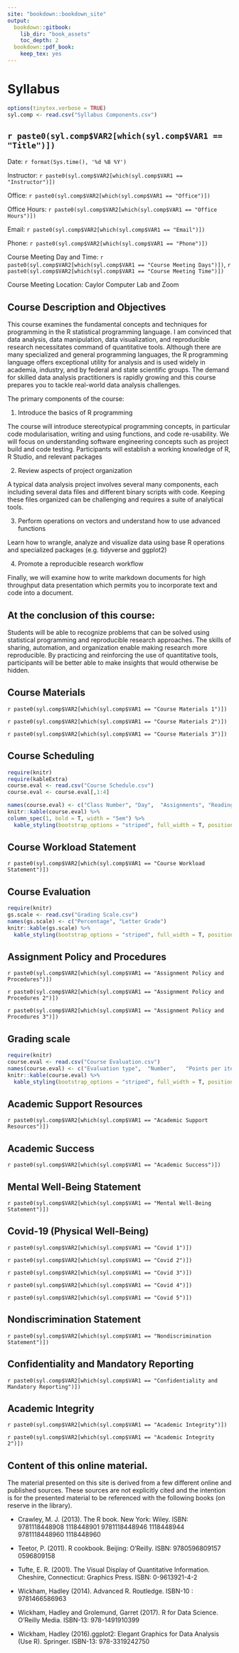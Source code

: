 ---
site: "bookdown::bookdown_site"
output:
  bookdown::gitbook:
    lib_dir: "book_assets"
    toc_depth: 2
  bookdown::pdf_book:
    keep_tex: yes
---

# Syllabus

```{r, include=FALSE}
options(tinytex.verbose = TRUE)
syl.comp <- read.csv("Syllabus Components.csv")
```

## `r paste0(syl.comp$VAR2[which(syl.comp$VAR1 == "Title")])`

Date: `r format(Sys.time(), '%d %B %Y')`

Instructor: `r paste0(syl.comp$VAR2[which(syl.comp$VAR1 == "Instructor")])`

Office: `r paste0(syl.comp$VAR2[which(syl.comp$VAR1 == "Office")])`

Office Hours: `r paste0(syl.comp$VAR2[which(syl.comp$VAR1 == "Office Hours")])`

Email: `r paste0(syl.comp$VAR2[which(syl.comp$VAR1 == "Email")])`

Phone: `r paste0(syl.comp$VAR2[which(syl.comp$VAR1 == "Phone")])`

Course Meeting Day and Time: `r paste0(syl.comp$VAR2[which(syl.comp$VAR1 == "Course Meeting Days")])`, `r paste0(syl.comp$VAR2[which(syl.comp$VAR1 == "Course Meeting Time")])`

Course Meeting Location: Caylor Computer Lab and Zoom

## Course Description and Objectives
This course examines the fundamental concepts and techniques for programming in the R statistical programming language. I am convinced that data analysis, data manipulation, data visualization, and reproducible research necessitates command of quantitative tools. Although there are many specialized and general programming languages, the R programming language offers exceptional utility for analysis and is used widely in academia, industry, and by federal and state scientific groups. The demand for skilled data analysis practitioners is rapidly growing and this course prepares you to tackle real-world data analysis challenges.

The primary components of the course: 

1) Introduce the basics of R programming

The course will introduce stereotypical programming concepts, in particular code modularisation, writing and using functions, and code re-usability. We will focus on understanding software engineering concepts such as project build and code testing. Participants will establish a working knowledge of R, R Studio, and relevant packages

2) Review aspects of project organization

A typical data analysis project involves several many components, each including several data files and different binary scripts with code. Keeping these files organized can be challenging and requires a suite of analytical tools.

3) Perform operations on vectors and understand how to use advanced functions

Learn how to wrangle, analyze and visualize data using base R operations and specialized packages (e.g. tidyverse and ggplot2)

4) Promote a reproducible research workflow

Finally, we will examine how to  write markdown documents for high throughput data presentation which permits you to incorporate text and code into a document. 

## At the conclusion of this course: 
Students will be able to recognize problems that can be solved using statistical programming and reproducible research approaches. The skills of sharing, automation, and organization enable making research more reproducible. By practicing and reinforcing the use of quantitative tools, participants will be better able to make insights that would otherwise be hidden.

## Course Materials
`r paste0(syl.comp$VAR2[which(syl.comp$VAR1 == "Course Materials 1")])`

`r paste0(syl.comp$VAR2[which(syl.comp$VAR1 == "Course Materials 2")])`

`r paste0(syl.comp$VAR2[which(syl.comp$VAR1 == "Course Materials 3")])`

## Course Scheduling
```{r, echo=FALSE, message=FALSE, warning=FALSE}
require(knitr)
require(kableExtra)
course.eval <- read.csv("Course Schedule.csv")
course.eval <- course.eval[,1:4]

names(course.eval) <- c("Class Number",	"Day",	"Assignments", "Reading")
knitr::kable(course.eval) %>%
column_spec(1, bold = T, width = "5em") %>%
  kable_styling(bootstrap_options = "striped", full_width = T, position = "center")
```

## Course Workload Statement
`r paste0(syl.comp$VAR2[which(syl.comp$VAR1 == "Course Workload Statement")])`

## Course Evaluation
```{r, echo=FALSE, message=FALSE, warning=FALSE}
require(knitr)
gs.scale <- read.csv("Grading Scale.csv")
names(gs.scale) <- c("Percentage", "Letter Grade")
knitr::kable(gs.scale) %>%
  kable_styling(bootstrap_options = "striped", full_width = T, position = "center")
```

## Assignment Policy and Procedures
`r paste0(syl.comp$VAR2[which(syl.comp$VAR1 == "Assignment Policy and Procedures")])`

`r paste0(syl.comp$VAR2[which(syl.comp$VAR1 == "Assignment Policy and Procedures 2")])`

`r paste0(syl.comp$VAR2[which(syl.comp$VAR1 == "Assignment Policy and Procedures 3")])`

## Grading scale
```{r, echo=FALSE, message=FALSE, warning=FALSE}
require(knitr)
course.eval <- read.csv("Course Evaluation.csv")
names(course.eval) <- c("Evaluation type",	"Number",	"Points per item",	"Total points")
knitr::kable(course.eval) %>%
  kable_styling(bootstrap_options = "striped", full_width = T, position = "center")
```

## Academic Support Resources
`r paste0(syl.comp$VAR2[which(syl.comp$VAR1 == "Academic Support Resources")])`

## Academic Success
`r paste0(syl.comp$VAR2[which(syl.comp$VAR1 == "Academic Success")])`

## Mental Well-Being Statement
`r paste0(syl.comp$VAR2[which(syl.comp$VAR1 == "Mental Well-Being Statement")])`

## Covid-19 (Physical Well-Being)

`r paste0(syl.comp$VAR2[which(syl.comp$VAR1 == "Covid 1")])`

`r paste0(syl.comp$VAR2[which(syl.comp$VAR1 == "Covid 2")])`

`r paste0(syl.comp$VAR2[which(syl.comp$VAR1 == "Covid 3")])`

`r paste0(syl.comp$VAR2[which(syl.comp$VAR1 == "Covid 4")])`

`r paste0(syl.comp$VAR2[which(syl.comp$VAR1 == "Covid 5")])`

## Nondiscrimination Statement
`r paste0(syl.comp$VAR2[which(syl.comp$VAR1 == "Nondiscrimination Statement")])`

## Confidentiality and Mandatory Reporting
`r paste0(syl.comp$VAR2[which(syl.comp$VAR1 == "Confidentiality and Mandatory Reporting")])`
\pagebreak

## Academic Integrity
`r paste0(syl.comp$VAR2[which(syl.comp$VAR1 == "Academic Integrity")])`

`r paste0(syl.comp$VAR2[which(syl.comp$VAR1 == "Academic Integrity 2")])`

## Content of this online material.

The material presented on this site is derived from a few different online and published sources. These sources are not explicitly cited and the intention is for the presented material to be referenced with the following books (on reserve in the library). 

* Crawley, M. J. (2013). The R book. New York: Wiley. ISBN: 9781118448908 1118448901 9781118448946 1118448944 9781118448960 1118448960

* Teetor, P. (2011). R cookbook. Beijing: O'Reilly. ISBN: 9780596809157 0596809158

* Tufte, E. R. (2001). The Visual Display of Quantitative Information. Cheshire, Connecticut: Graphics Press. ISBN: 0-9613921-4-2

* Wickham, Hadley (2014). Advanced R. Routledge. ISBN-10 : 9781466586963

* Wickham, Hadley and Grolemund, Garret (2017). R for Data Science. O'Reilly Media. ISBN-13: 978-1491910399

* Wickham, Hadley (2016).ggplot2: Elegant Graphics for Data Analysis (Use R). Springer. ISBN-13: 978-3319242750
